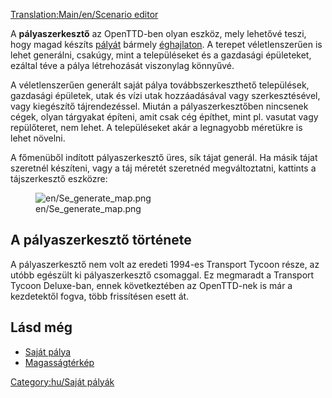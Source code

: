 [[Translation:Main/en/Scenario editor]]{{hu/Tartalomjegyzék}}

A '''pályaszerkesztő''' az OpenTTD-ben olyan eszköz, mely lehetővé teszi, hogy magad készíts [[Main/hu/Saját pálya|pályát]] bármely [[Main/hu/Éghajlatok|éghajlaton]]. A terepet véletlenszerűen is lehet generálni, csakúgy, mint a településeket és a gazdasági épületeket, ezáltal téve a pálya létrehozását viszonylag könnyűvé.

A véletlenszerűen generált saját pálya továbbszerkeszthető települések, gazdasági épületek, utak és vízi utak hozzáadásával vagy szerkesztésével, vagy kiegészítő tájrendezéssel. Miután a pályaszerkesztőben nincsenek cégek, olyan tárgyakat építeni, amit csak cég építhet, mint pl. vasutat vagy repülőteret, nem lehet. A településeket akár a legnagyobb méretükre is lehet növelni. 

A főmenüből indított pályaszerkesztő üres, sík tájat generál. Ha másik tájat szeretnél készíteni, vagy a táj méretét szeretnéd megváltoztatni, kattints a tájszerkesztő eszközre:

[[File:en/Se generate map.png]]

==A pályaszerkesztő története==
A pályaszerkesztő nem volt az eredeti 1994-es Transport Tycoon része, az utóbb egészült ki pályaszerkesztő csomaggal. Ez megmaradt a Transport Tycoon Deluxe-ban, ennek következtében az OpenTTD-nek is már a kezdetektől fogva, több frissítésen esett át. 

==Lásd még==
* [[Main/hu/Saját pálya|Saját pálya]]
* [[Main/hu/Magasságtérkép|Magasságtérkép]]

[[Category:hu/Saját pályák]]